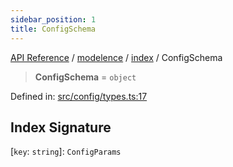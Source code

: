 ```yaml
---
sidebar_position: 1
title: ConfigSchema
---
```


[API Reference](/api-reference/modelence/index/type-aliases/../../../index) / [modelence](/api-reference/modelence/index/type-aliases/../../index) / [index](/api-reference/modelence/index/type-aliases/../index) / ConfigSchema

> **ConfigSchema** = `object`

Defined in: [src/config/types.ts:17](https://github.com/modelence/modelence/blob/7e5aaad36b6290854f32f400608c1fe022c3eb0b/packages/modelence/src/config/types.ts#L17)

## Index Signature

\[`key`: `string`\]: `ConfigParams`
